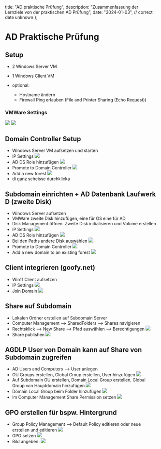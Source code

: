   title: "AD praktische Prüfung",
  description: "Zusammenfassung der Lernziele von der praktischen AD Prüfung",
  date: "2024-01-03", // correct date unknown
};

# AD Praktische Prüfung

## Setup

- 2 Windows Server VM
- 1 Windows Client VM

- optional:
  - Hostname ändern
  - Firewall Ping erlauben (File and Printer Sharing (Echo Request))

### VMWare Settings

![](/3lehrjahr/iso.jpg)
![](/3lehrjahr/network.jpg)

## Domain Controller Setup

- Windows Server VM aufsetzen und starten
- IP Settings
  ![](/3lehrjahr/ipwin1.jpg)
- AD DS Role hinzufügen
  ![](/3lehrjahr/adds.jpg)
- Promote to Domain Controller
  ![](/3lehrjahr/promote.jpg)
- Add a new forest
  ![](/3lehrjahr/addforest.jpg)
- di ganz scheisse durchklicka

## Subdomain einrichten + AD Datenbank Laufwerk D (zweite Disk)

- Windows Server aufsetzen
- VMWare zweite Disk hinzufügen, eine für OS eine für AD
- Disk Management öffnen. Zweite Disk initialisieren und Volume erstellen
- IP Settings
  ![](/3lehrjahr/ipwin2.jpg)
- AD DS Role hinzufügen
  ![](/3lehrjahr/adds.jpg)
- Bei den Paths andere Disk auswählen
  ![](/3lehrjahr/paths.jpg)
- Promote to Domain Controller
  ![](/3lehrjahr/promote.jpg)
- Add a new domain to an existing forest
  ![](/3lehrjahr/domaintoforest.jpg)

## Client integrieren (goofy.net)

- Win11 Client aufsetzen
- IP Settings
  ![](/3lehrjahr/ipwin11.jpg)
- Join Domain
  ![](/3lehrjahr/joindomain.jpg)

## Share auf Subdomain

- Lokalen Ordner erstellen auf Subdomain Server
- Computer Management --> SharedFolders --> Shares navigieren
- Rechtsklick --> New Share --> Pfad auswählen --> Berechtigungen
  ![](/3lehrjahr/folderpermission.jpg)
- Share publishen
  ![](/3lehrjahr/publishshare.jpg)

## AGDLP User von Domain kann auf Share von Subdomain zugreifen

- AD Users and Computers --> User anlegen
- OU Groups erstellen, Global Group erstellen, User hinzufügen
  ![](/3lehrjahr/gl.jpg)
- Auf Subdomain OU erstellen, Domain Local Group erstellen, Global Group von Hauptdomain hinzufügen
  ![](/3lehrjahr/dl.jpg)
- Domain Local Group beim Folder hinzufügen
  ![](/3lehrjahr/adddl.jpg)
- Im Computer Management Share Permission setzen
  ![](/3lehrjahr/sharepermissions.jpg)

## GPO erstellen für bspw. Hintergrund

- Group Policy Management --> Default Policy editieren oder neue erstellen und editieren
  ![](/3lehrjahr/gpomanagement.jpg)
- GPO setzen
  ![](/3lehrjahr/gpobg.jpg)
- Bild angeben:
  ![](/3lehrjahr/bg.png)
